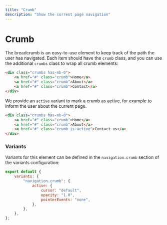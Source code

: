 ```yaml
---
title: "Crumb"
description: "Show the current page navigation"
---
```


# Crumb

The breadcrumb is an easy-to-use element to keep track of the path the user has navigated. 
Each item should have the `crumb` class, and you can use the additional `crumbs` class to wrap all crumb elements:

```html live=true
<div class="crumbs has-mb-0">
    <a href="#" class="crumb">Home</a>
    <a href="#" class="crumb">About</a>
    <a href="#" class="crumb">Contact</a>
</div>
```

We provide an `active` variant to mark a crumb as active, for example to inform the user about the current page.

```html live=true
<div class="crumbs has-mb-0">
    <a href="#" class="crumb">Home</a>
    <a href="#" class="crumb">About</a>
    <a href="#" class="crumb is-active">Contact us</a>
</div>
```

### Variants

Variants for this element can be defined in the `navigation.crumb` section of the variants configuration:

```js
export default {
    variants: {
        "navigation.crumb": {
            active: {
                cursor: "default",
                opacity: "1.0",
                pointerEvents: "none",
            },
        },
    },
};
```
